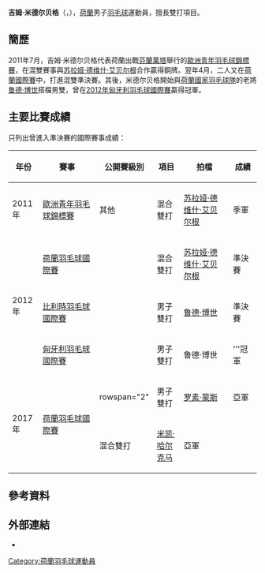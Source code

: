 {{noteTA|G1=Badminton}}
{{Infobox 羽球選手
| playername              = 吉姆·米德尔贝格<br/>{{lang|nl|Jim Middelburg}}
| image                   = Jim Middelburg.jpg
| size                    = 
| caption                 = 
| birth_name              = 
| date_of_birth           = {{birth_date_and_age|1993|1|6}}
| place_of_birth          = 
| height                  = 
| weight                  = 
| event                   = 男子雙打、混合雙打
| country                 = {{NED}}
| years_active            = 
| handedness              = 
| coach                   = 
| highest_ranking         = 第145位（男雙-[[鲁德·博世|鲁德·博世]]）
| date_of_highest_ranking = 2013年3月21日<ref name="ranking">[http://bwfcontent.tournamentsoftware.com/ranking/player.aspx?id=4651&player=143229 BWF World Ranking - Ranking of Jim MIDDELBURG (80238)]{{en}}</ref>
| current_ranking         = 第426位（男雙-[[罗素·蒙斯|罗素·蒙斯]]）<br/>第474位（混雙-[[米凯·哈尔克马|哈尔克马]]）
| date_of_current_ranking = 2017年9月7日<ref>{{en}}[http://bwfcontent.tournamentsoftware.com/ranking/category.aspx?id=14253&category=474 BWF World Ranking - BWF世界排名榜 (9/7/2017) - Men's doubles] {{Wayback|url=http://bwfcontent.tournamentsoftware.com/ranking/category.aspx?id=14253&category=474 |date=20210813064938 }}</ref><ref>{{en}}[http://bwfcontent.tournamentsoftware.com/ranking/category.aspx?id=14253&category=476 BWF World Ranking - BWF世界排名榜 (9/7/2017) - Mixed doubles] {{Wayback|url=http://bwfcontent.tournamentsoftware.com/ranking/category.aspx?id=14253&category=476 |date=20210813064914 }}</ref>
| played                  = 1勝–4負（男單）<br/>26勝–15負（男雙）<br/>37勝–16負（混雙）
| titles                  = 
| bwf_profile             = 49630B2C-7E8B-44CA-96E1-B2F159B53802
| bwf_id                  = 80238
| updated                 = 2017年9月7日
}}
{{MedalTableTop}}
{{MedalSport | 男子[[羽毛球|羽毛球]]}}
{{MedalCompetition | [[歐洲青年羽毛球錦標賽|歐洲青年羽毛球錦標賽]]}}
{{MedalBronze | [[2011年歐洲青年羽毛球錦標賽|2011年 萬塔]] | 混合雙打 }}
{{MedalBottom}}
'''吉姆·米德尔贝格'''（{{lang-nl|'''Jim Middelburg'''}}，{{bd|1993年|1月6日||}}），[[荷蘭|荷蘭]]男子[[羽毛球|羽毛球]]運動員，擅長雙打項目。

==簡歷==
2011年7月，吉姆·米德尔贝格代表荷蘭出戰[[芬蘭|芬蘭]][[萬塔|萬塔]]舉行的[[2011年歐洲青年羽毛球錦標賽|歐洲青年羽毛球錦標賽]]，在混雙賽事與[[苏拉娅·德维什·艾贝尔根|苏拉娅·德维什·艾贝尔根]]合作贏得銅牌。翌年4月，二人又在[[2012年荷蘭羽毛球國際賽|荷蘭國際賽]]中，打進混雙準決賽。其後，米德尔贝格開始與[[荷蘭國家羽毛球隊|荷蘭國家羽毛球隊]]的老將[[鲁德·博世|鲁德·博世]]搭檔男雙，曾在[[2012年匈牙利羽毛球國際賽|2012年匈牙利羽毛球國際賽]]贏得冠軍。

==主要比賽成績==
只列出曾進入準決賽的國際賽事成績：
{| class=wikitable style="text-align:center; font-size:small;" 
!width="50"|年份
!width="180"|賽事
!width="80"|公開賽級別
!width="60"|項目
!width="150"|拍檔
!width="50"|成績
|-
!rowspan="1"|2011年
|[[2011年歐洲青年羽毛球錦標賽|歐洲青年羽毛球錦標賽]]
|其他
|混合雙打
|[[苏拉娅·德维什·艾贝尔根|苏拉娅·德维什·艾贝尔根]]
|bgcolor="#b8860b"|季軍
|-
!rowspan="3"|2012年
|[[2012年荷蘭羽毛球國際賽|荷蘭羽毛球國際賽]]
|{{BWFIC}}
|混合雙打
|[[苏拉娅·德维什·艾贝尔根|苏拉娅·德维什·艾贝尔根]]
|bgcolor="#b8860b"|準決賽
|-
|[[2012年比利時羽毛球國際賽|比利時羽毛球國際賽]]
|{{BWFIC}}
|男子雙打
|[[鲁德·博世|鲁德·博世]]
|bgcolor="#b8860b"|準決賽
|-
|[[2012年匈牙利羽毛球國際賽|匈牙利羽毛球國際賽]]
|{{BWFIS}}
|男子雙打
|鲁德·博世
|bgcolor="gold"|'''冠軍
|-
!rowspan="2"|2017年
|rowspan="2"|[[2017年荷蘭羽毛球國際賽|荷蘭羽毛球國際賽]]
|rowspan="2" {{BWFIS}}
|男子雙打
|[[罗素·蒙斯|罗素·蒙斯]]
|bgcolor="silver"|亞軍
|-
|混合雙打
|[[米凯·哈尔克马|米凯·哈尔克马]]
|bgcolor="silver"|亞軍
|}
{{BWF賽事級別索引}}

==參考資料==
{{Reflist}}

== 外部連結 ==
* {{Facebook|jim.middelburg}}

{{DEFAULTSORT:Middelburg, Jim}}
[[Category:荷蘭羽毛球運動員|Category:荷蘭羽毛球運動員]]